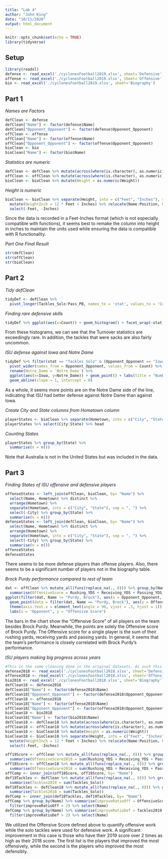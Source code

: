 ```yaml
---
title: "Lab 4"
author: "John King"
date: "10/11/2020"
output: html_document
---
```


```r
knitr::opts_chunk$set(echo = TRUE)
library(tidyverse)
```

## Setup

```r
library(readxl)
defense <- read_excel('./cyclonesFootball2019.xlsx', sheet='Defensive')
offense <- read_excel('./cyclonesFootball2019.xlsx', sheet='Offensive')
bio <- read_excel('./cyclonesFootball2019.xlsx', sheet='Biography')
```

## Part 1

 *Names are Factors*

```r
defClean <- defense
defClean["Name"] <- factor(defense$Name)
defClean["Opponent_Opponent"] <- factor(defense$Opponent_Opponent)
offClean <- offense
offClean["Name"] <- factor(offense$Name)
offClean["Opponent_Opponent"] <- factor(offense$Opponent_Opponent)
bioClean <- bio
bioClean["Name"] <- factor(bio$Name)
```

 *Statistics are numeric*

```r
defClean <- defClean %>% mutate(across(where(is.character), as.numeric))
offClean <- offClean %>% mutate(across(where(is.character), as.numeric))
bioClean <- bioClean %>% mutate(Weight = as.numeric(Weight))

```

 *Height is numeric*

```r
bioClean <- bioClean %>% separate(Height, into = c("Feet", "Inches"), sep = '-') %>% mutate(across(Feet:Inches, as.numeric)) %>%
  mutate(HeightInch = 12 * Feet + Inches) %>% relocate(Name:Position, before = HeightInch) %>%
  select(-Feet, -Inches)

```

Since the data is recorded in a Feet-Inches format (which is not especially compatible with functions), it seems best to remake the column into height in inches to maintain the units used while ensuring the data is compatible with R functionality.

 *Part One Final Result*

```r
str(defClean)
str(offClean)
str(bioClean)
```


## Part 2

 *Tidy defClean*

```r
tidyDef <- defClean %>% 
  pivot_longer(Tackles_Solo:Pass_PB, names_to = 'stat', values_to = 'Count')
```


 *Finding rare defensive skills*
 
```r
tidyDef %>% ggplot(aes(x=Count)) + geom_histogram() + facet_wrap(~stat)
```

From these histograms, we can see that the Turnover statistics are exceedingly rare. In addition, the tackles that were sacks are also fairly uncommon.

 *ISU defense against Iowa and Notre Dame*
 
```r
tidyDef %>% filter(stat == "Tackles_Solo" & (Opponent_Opponent == "Iowa" | Opponent_Opponent == "Notre Dame")) %>%
  pivot_wider(names_from = Opponent_Opponent, values_from = Count) %>%
  rename(Notre_Dame = `Notre Dame`) %>%
  ggplot(aes(x=Iowa, y=Notre_Dame)) + geom_point() + labs(title = "Number of tackles per player") + 
  geom_abline(slope = 1, intercept = 0)
```


As a whole, it seems more points are on the Notre Dame side of the line, indicating that ISU had better defense against Notre Dame than against Iowa.

 *Create City and State columns from Hometown column*

```r
playerStates <- bioClean %>% separate(Hometown, into = c("City", "State"), sep = ", ")
playerStates %>% select(City:State) %>% head
```


 *Counting States*

```r
playerStates %>% group_by(State) %>%
  summarise(n = n())
```

Note that Australia is not in the United States but was included in the data.

## Part 3
 
 *Finding States of ISU offensive and defensive players*

```r
offenseStates <- left_join(offClean, bioClean, by= "Name") %>% 
  select(Name, Hometown) %>% distinct %>%
  arrange(Hometown) %>%
  separate(Hometown, into = c("City", "State"), sep = ", ") %>%
  select(-City) %>% group_by(State) %>%
  summarise(n = n())
defenseStates <- left_join(defClean, bioClean, by= "Name") %>%
  select(Name, Hometown) %>% distinct %>%
  arrange(Hometown) %>%
  separate(Hometown, into = c("City", "State"), sep = ", ") %>%
  select(-City) %>% group_by(State) %>%
  summarise(n = n())
offenseStates
defenseStates
```

There seems to be more defense players than offense players. Also, there seems to be a significant number of players not in the biography table.

 *Brock Purdy performance compared to rest of team*
 
```r
dat <- offClean %>% mutate_all(funs(replace_na(., 0))) %>% group_by(Name, Opponent_Opponent) %>%
  summarise(OffensiveScore = Rushing_YDS + Receiving_YDS + Passing_YDS)
ggplot(filter(dat, Name != "Purdy, Brock"), aes(x = Opponent_Opponent, weight = OffensiveScore)) + geom_bar() + 
  geom_point(data = filter(dat, Name == "Purdy, Brock"), aes(y = OffensiveScore, group = Opponent_Opponent)) +
  theme(axis.text.x = element_text(angle = 90, vjust = .5, hjust = 1)) + 
  labs(x = "Opponent", y = "Offensive Score")
```

The bars in the chart show the "Offensive Score" of all players on the team besides Brock Purdy. Meanwhile, the points are solely the Offensive score of Brock Purdy. The Offensive score for a single player is the sum of their rushing yards, receiving yards and passing yards. In general, it seems that the team's performance is closely correlated with Brock Purdy's performance.

 *ISU players making big progress across years*
 
```r
#This is the same cleaning done in the original datasets. As such this is not included in the html file.
defense2018 <- read_excel('./cyclonesFootball2018.xlsx', sheet='Defensive')
offense2018 <- read_excel('./cyclonesFootball2018.xlsx', sheet='Offensive')
bio2018 <- read_excel('./cyclonesFootball2018.xlsx', sheet='Biography')
defClean18 <- defense2018
defClean18["Name"] <- factor(defense2018$Name)
defClean18["Opponent_Opponent"] <- factor(defense2018$Opponent_Opponent)
offClean18 <- offense2018
offClean18["Name"] <- factor(offense2018$Name)
offClean18["Opponent_Opponent"] <- factor(offense2018$Opponent_Opponent)
bioClean18 <- bio2018
bioClean18["Name"] <- factor(bio2018$Name)
defClean18 <- defClean18 %>% mutate(across(where(is.character), as.numeric))
offClean18 <- offClean18 %>% mutate(across(where(is.character), as.numeric))
bioClean18 <- bioClean18 %>% mutate(Weight = as.numeric(Weight))
bioClean18 <- bioClean18 %>% separate(Height, into = c("Feet", "Inches"), sep = '-') %>% mutate(across(Feet:Inches, as.numeric)) %>%
  mutate(HeightInch = 12 * Feet + Inches) %>% relocate(Name:Position, before = HeightInch) %>%
  select(-Feet, -Inches)
```

```r
off19Score <- offClean %>% mutate_all(funs(replace_na(., 0))) %>% group_by(Name) %>%
  summarise(OffensiveScore2019 = sum(Rushing_YDS + Receiving_YDS + Passing_YDS))
off18Score <- offClean18 %>% mutate_all(funs(replace_na(., 0))) %>% group_by(Name) %>%
  summarise(OffensiveScore2018 = sum(Rushing_YDS + Receiving_YDS + Passing_YDS))
offComp <- inner_join(off18Score, off19Score, by= "Name")
def19Tackles <- defClean %>% mutate_all(funs(replace_na(., 0))) %>% group_by(Name) %>%
  summarise(Tackles2019 = sum(Tackles_Solo))
def18Tackles <- defClean18 %>% mutate_all(funs(replace_na(., 0))) %>% group_by(Name) %>%
  summarise(Tackles2018 = sum(Tackles_Solo))
defComp <- inner_join(def18Tackles, def19Tackles, by= "Name")
offComp %>% group_by(Name) %>% summarise(improveRatioOff = OffensiveScore2019 / OffensiveScore2018) %>%
  filter(improveRatioOff > 2) %>% select(Name)
defComp %>% group_by(Name) %>% summarise(improveRatioDef = Tackles2019 / Tackles2018) %>%
  filter(improveRatioDef > 2) %>% select(Name)
```

We utilized the Offensive Score defined above to quantify offensive work while the solo tackles were used for defensive work. A significant improvement in this case is those who have their 2019 score over 2 times as high as their 2018 score. The first list is the players that improved the most offensively, while the second is the players who improved the most defensibly. 
